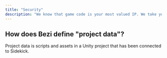 ```yaml
---
title: "Security"
description: "We know that game code is your most valued IP. We take your security and trust in Bezi very seriously. This page outlines how we approach security for Bezi Sidekick."
---
```


## How does Bezi define "project data"?

Project data is scripts and assets in a Unity project that has been connected to Sidekick.&#x20;